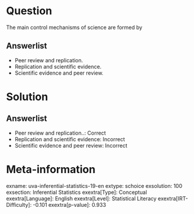 Question
========

The main control mechanisms of science are formed by

Answerlist
----------

* Peer review and replication.
* Replication and scientific evidence.
* Scientific evidence and peer review.

Solution
========

Answerlist
----------

* Peer review and replication..: Correct
* Replication and scientific evidence: Incorrect
* Scientific evidence and peer review: Incorrect

Meta-information
================
exname: uva-inferential-statistics-19-en
extype: schoice
exsolution: 100
exsection: Inferential Statistics
exextra[Type]: Conceptual
exextra[Language]: English
exextra[Level]: Statistical Literacy
exextra[IRT-Difficulty]: -0.101
exextra[p-value]: 0.933
